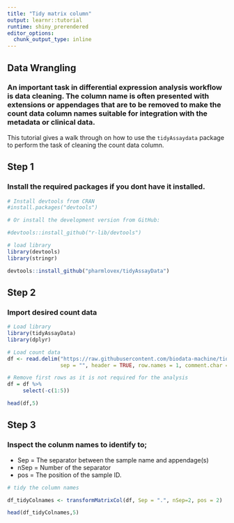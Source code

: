 ```yaml
---
title: "Tidy matrix column"
output: learnr::tutorial
runtime: shiny_prerendered
editor_options: 
  chunk_output_type: inline
---
```


## Data Wrangling

### An important task in differential expression analysis workflow is data cleaning. The column name is often presented with extensions or appendages that are to be removed to make the count data column names suitable for integration with the metadata or clinical data.

This tutorial gives a walk through on how to use the `tidyAssaydata` package to perform the task of cleaning the count data column.

## Step 1

### Install the required packages if you dont have it installed.

```r

# Install devtools from CRAN
#install.packages("devtools")

# Or install the development version from GitHub:

#devtools::install_github("r-lib/devtools")

# load library
library(devtools)
library(stringr)

devtools::install_github("pharmlovex/tidyAssayData")

```

## Step 2

### Import desired count data

```r
# Load library
library(tidyAssayData)
library(dplyr)

# Load count data
df <- read.delim("https://raw.githubusercontent.com/biodata-machine/tidyAssayData/main/counts.txt", 
                 sep = "", header = TRUE, row.names = 1, comment.char = "#", dec = ".")

# Remove first rows as it is not required for the analysis 
df = df %>% 
     select(-c(1:5))

head(df,5)

```

## Step 3

### Inspect the colunm names to identify to;

-   Sep = The separator between the sample name and appendage(s)
-   nSep = Number of the separator
-   pos = The position of the sample ID.

```r
# tidy the column names 

df_tidyColnames <- transformMatrixCol(df, Sep = ".", nSep=2, pos = 2)

head(df_tidyColnames,5)

```

